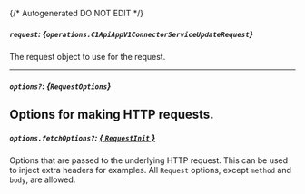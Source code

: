 {/* Autogenerated DO NOT EDIT  */}

##### `request`: *{`operations.C1ApiAppV1ConnectorServiceUpdateRequest`}*
The request object to use for the request.

<Collapsible openLabel={Labels.showProperties} closeLabel={Labels.hideProperties}>
  <C1ApiAppV1ConnectorServiceUpdateRequest />
</Collapsible>

---
##### `options?`: *{`RequestOptions`}*
Options for making HTTP requests.
---
##### `options.fetchOptions?`: [*{ `RequestInit` }*](https://developer.mozilla.org/en-US/docs/Web/API/Request/Request#options)
Options that are passed to the underlying HTTP request. This can be used to inject extra headers for examples. All `Request` options, except `method` and `body`, are allowed.

